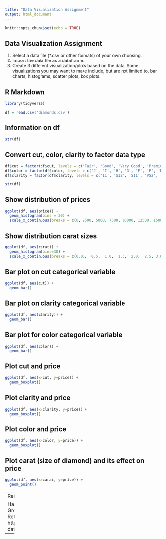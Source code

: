 ---
title: "Data Visualization Assignment"
output: html_document
---

```{r setup, include=FALSE}
knitr::opts_chunk$set(echo = TRUE)
```

## Data Visualization Assignment

1. Select a data file (*.csv or other formats) of your own choosing.
2. Import the data file as a dataframe.
3. Create 3 different visualization/plots based on the data. Some visualizations you may want to make include, but are not limited to, bar charts, histograms, scatter plots, box plots. 

## R Markdown

```{r tidyverse library}
library(tidyverse)
```


```{r diamonds}
df = read.csv('diamonds.csv')
```

## Information on df

```{r str df 1, echo=FALSE}
str(df)
```


## Convert cut, color, clarity to factor data type

```{r convert cut, color, clarity to factor datatype}
df$cut = factor(df$cut, levels = c('Fair', 'Good', 'Very Good', 'Premium', 'Ideal'))
df$color = factor(df$color, levels = c('J', 'I', 'H', 'G', 'F', 'E', 'D'))
df$clarity = factor(df$clarity, levels = c('I1', 'SI2', 'SI1', 'VS2', 'VS1', 'VVS2', 'VVS1', 'IF'))
```



```{r str df 2}
str(df)
```

## Show distribution of prices

```{r}
ggplot(df, aes(price)) + 
  geom_histogram(bins = 30) +
  scale_x_continuous(breaks = c(0, 2500, 5000, 7500, 10000, 12500, 15000, 17500, 20000))
```

## Show distribution carat sizes

```{r}
ggplot(df, aes(carat)) + 
  geom_histogram(bins=30) +
  scale_x_continuous(breaks = c(0.05,  0.5,  1.0,  1.5,  2.0,  2.5, 3.0))
```

## Bar plot on cut categorical variable

```{r}
ggplot(df, aes(cut)) +
  geom_bar()
```

## Bar plot on clarity categorical variable

```{r}
ggplot(df, aes(clarity)) +
  geom_bar()
```

## Bar plot for color categorical variable

```{r}
ggplot(df, aes(color)) +
  geom_bar()
```

## Plot cut and price

```{r}
ggplot(df, aes(x=cut, y=price)) + 
  geom_boxplot()
```

## Plot clarity and price

```{r}
ggplot(df, aes(x=clarity, y=price)) +
  geom_boxplot()
```

## Plot color and price

```{r}
ggplot(df, aes(x=color, y=price)) +
  geom_boxplot()
```

## Plot carat (size of diamond) and its effect on price

```{r}
ggplot(df, aes(x=carat, y=price)) +
  geom_point()
```

---
References

Hadley Wickham & Garrett Grolemund. R for Data Science. Retrieved from  https://r4ds.had.co.nz/exploratory-data-analysis.html

---


